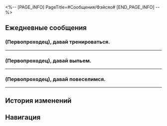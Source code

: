 <%-- [PAGE_INFO]
PageTitle=#Сообщения/Фэйсяо#
[END_PAGE_INFO] --%>
{{Сообщение Инфобокс
|id          = 1220
|Изображение = Персонаж Фэйсяо Иконка.png
|Тип         = Персонаж
|Отправитель = Фэйсяо
|ПодписьСоо  = Не терпится подраться
|Фракция     = Яоцин Сяньчжоу
}}

==Ежедневные сообщения==
===(Первопроходец), давай тренироваться.===
{{Сообщения
|условие_получения = 
|текст=
:'''Фэйсяо:''' (Первопроходец), давай тренироваться.
:{Выбор} ?
::'''(Первопроходец):''' ?
:{Выбор} Тренироваться? Я за.
::'''(Первопроходец):''' Тренироваться? Всегда {{MC|ж=готова|м=готов}}.
:'''Фэйсяо:''' Вчера я была очень занята. Сегодня обязательно нужно потренироваться!
:'''Фэйсяо:''' [[Файл:Стикер ГПП 17 Фэйсяо 02.png|80px]]
:'''Фэйсяо:''' Мне не нравится пропускать тренировки.
:{Выбор} Ну давай!
::'''(Первопроходец):''' Ну давай!
::'''Фэйсяо:''' Классно!
:{Выбор} Буду грушей для битья?
::'''(Первопроходец):''' Эм... Хочешь, чтобы я {{MC|ж=побыла|м=побыл}} грушей для битья?
::'''(Первопроходец):''' Пожалуй, откажусь...
::'''Фэйсяо:''' Вовсе нет! Я уважаю тебя как соперника.
:{Выбор} Драка с Фэйсяо?
::'''(Первопроходец):''' Мне предстоит подраться с Фэйсяо?
::'''Фэйсяо:''' Вполне возможно!
:'''Фэйсяо:''' Я знаю прекрасное место для тренировки. Тебе точно понравится.
:'''Фэйсяо:''' Там три сотни разных грузов для штанги!
:'''Фэйсяо:''' Беговые дорожки мчат со скоростью комет!
:'''Фэйсяо:''' А груши несокрушимы, как Клипот!
:'''Фэйсяо:''' Одного дня тренировок хватит, чтобы развеять все печали!
:{Выбор} Хочухочухочухочухочу!
::'''(Первопроходец):''' Хочухочухочухочухочу!
::'''(Первопроходец):''' Жду не дождусь. Уже в пути.
:{Выбор} Боюсь, что не выживу.
::'''(Первопроходец):''' Это что-то на грани фантастики.
::'''(Первопроходец):''' У меня дела, пора идти.
::'''(Первопроходец):''' [[Файл:Стикер ГПП 05 Вуббабу 06.png|80px]]
:'''Фэйсяо:''' Тогда начну без тебя!
:'''Фэйсяо:''' Если захочешь присоединиться, дай знать.
:'''Фэйсяо:''' И друзей приводи.
:'''Фэйсяо:''' [[Файл:Стикер ГПП 07 Пом-Пом 12.png|80px]]
}}
----

===(Первопроходец), давай выпьем.===
{{Сообщения
|условие_получения = 
|текст=
:'''Фэйсяо:''' (Первопроходец), давай выпьем.
:{Выбор} ?
::'''(Первопроходец):''' ?
:{Выбор} Выпьем? Я за.
::'''(Первопроходец):''' Выпьем? Всегда {{MC|ж=готова|м=готов}} выпить.
:'''Фэйсяо:''' Не знала, что на Лофу подают латте на чае «Весна китовых приливов».
:'''Фэйсяо:''' Может, кофейку?
:{Выбор} Да! Кофейку!
::'''(Первопроходец):''' Кофейку! Пора взбодриться!
:{Выбор} Нет, я же не засну потом.
::'''(Первопроходец):''' Нет, я же не засну потом.
:{Выбор} Вспоминается кофе Химеко...
::'''(Первопроходец):''' У меня психологическая травма после кофе Химеко. Откажусь, пожалуй.
::'''Фэйсяо:''' Настолько мощный?
::'''Фэйсяо:''' Я бы рискнула.
:'''Фэйсяо:''' Какой аромат!
:'''Фэйсяо:''' Как классно!
:'''Фэйсяо:''' Ещё чашечку!
:'''Фэйсяо:''' Ну всё, напилась.
:'''Фэйсяо:''' Что-то я погорячилась.
:'''Фэйсяо:''' Стоило взять свой чайник.
:{Выбор} Хочухочухочухочухочу!
::'''(Первопроходец):''' Хочухочухочухочухочу!
::'''(Первопроходец):''' Жду не дождусь. Уже в пути.
:{Выбор} Так много выпила?
::'''(Первопроходец):''' Так много выпила?
:'''Фэйсяо:''' По правде сказать, мне тоже сначала было непривычно пить...
:'''Фэйсяо:''' Однако в последнее время я по уши в работе. И без кофе я вообще ничего не соображаю, поэтому приходится пить.
:'''Фэйсяо:''' Ну вот, я довольна. Пора возвращаться.
:'''Фэйсяо:''' Впереди ещё сотни встреч и тысячи боёв.
:'''Фэйсяо:''' До связи.
:{{Диалог|Предупреждение}} Ваш друг Фэйсяо не в сети.
}}
----

===(Первопроходец), давай повеселимся.===
{{Сообщения
|условие_получения = 
|текст=
:'''Фэйсяо:''' (Первопроходец), давай повеселимся.
:{Выбор} ?
::'''(Первопроходец):''' ?
:{Выбор} У тебя выходной?
::'''(Первопроходец):''' У тебя наконец-то выходной?
::'''Фэйсяо:''' Выходной? Конечно же нет!
:{Выбор} Повеселимся? Я за.
::'''(Первопроходец):''' Повеселимся? Я всегда за.
:'''Фэйсяо:''' Есть тут одно стрельбище.
:'''Фэйсяо:''' Там будет очень весело, к тому же можно попрактиковаться.
:'''Фэйсяо:''' Хочешь сходить?
:'''Фэйсяо:''' С вашими-то навыками вы точно попадёте в топ.
:{Выбор} Звёздный экспресс, вперёд!
::'''(Первопроходец):''' Команда Звёздного экспресса идёт побеждать!
::'''Фэйсяо:''' Это будет отличное состязание!
:{Выбор} Ты тоже участвуешь?
::'''(Первопроходец):''' Ты тоже участвуешь?
::'''Фэйсяо:''' Конечно. Я бы ни за что не пропустила такое весёлое соревнование.
:{Выбор} А призы какие?
::'''(Первопроходец):''' Так, а призы какие?
::'''Фэйсяо:''' Не скажу. Приходи - и узнаешь!
:'''Фэйсяо:''' На Яоцине часто проводятся такие соревнования. Я тоже хожу.
:'''Фэйсяо:''' Главное ведь участие!
:'''Фэйсяо:''' Когда я только вступила в ряды Армии Зелената, мы каждый месяц устраивали такие мероприятия. Скучаю по тем временам.
:'''Фэйсяо:''' Ладно, если захочешь принять участие, дай знать.
:'''Фэйсяо:''' Пока.
}}
----

==История изменений==
{{История изменений|2.7}}

==Навигация==
{{Сообщения Навбокс}}